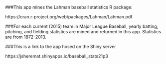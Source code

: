 
###This app mines the Lahman baseball statistics R package: 

https://cran.r-project.org/web/packages/Lahman/Lahman.pdf

###For each current (2015) team in Major League Baseball, yearly batting, pitching, and fielding statistics are mined and returned in this app.  Statistics are from 1872-2013.  

###This is a link to the app hosed on the Shiny server

https://jsheremat.shinyapps.io/baseball_stats21p3

